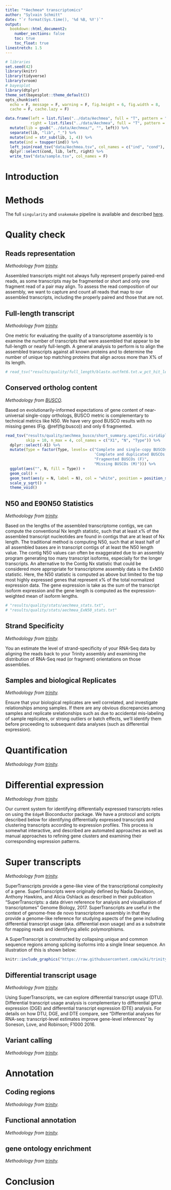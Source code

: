 ```yaml
---
title: "*Aechmea* transcriptomics"
author: "Sylvain Schmitt"
date: "`r format(Sys.time(), '%d %B, %Y')`"
output: 
  bookdown::html_document2:
    number_sections: false  
    toc: true
    toc_float: true
linestretch: 1.5
---
```


```r
# libraries
set.seed(42)
library(knitr)
library(tidyverse)
library(vroom)
# bayesplot
library(dtplyr)
theme_set(bayesplot::theme_default())
opts_chunk$set(
  echo = F, message = F, warning = F, fig.height = 6, fig.width = 8,
  cache = F, cache.lazy = F)
```

```r
data.frame(left = list.files("../data/Aechmea", full = "T", pattern = "R1"),
           right = list.files("../data/Aechmea", full = "T", pattern = "R2")) %>% 
  mutate(lib = gsub("../data/Aechmea/", "", left)) %>% 
  separate(lib, "lib", "_") %>% 
  mutate(ind = str_sub(lib, 1, 4)) %>% 
  mutate(ind = toupper(ind)) %>% 
  left_join(read_tsv("data/Aechmea.tsv", col_names = c("ind", "cond"), skip = 1)) %>% 
  dplyr::select(cond, lib, left, right) %>% 
  write_tsv("data/sample.tsv", col_names = F)
```

# Introduction

# Methods

The full `singularity` and `snakemake` pipeline is available and described [here](https://github.com/sylvainschmitt/transcriptoAechmea).

# Quality check

## Reads representation

*Methodology from [trinity](https://github.com/trinityrnaseq/trinityrnaseq/wiki/RNA-Seq-Read-Representation-by-Trinity-Assembly).*

Assembled transcripts might not always fully represent properly paired-end reads, as some transcripts may be fragmented or short and only one fragment read of a pair may align. To assess the read composition of our assembly, we want to capture and count all reads that map to our assembled transcripts, including the properly paired and those that are not.

## Full-length transcript 

*Methodology from [trinity](https://github.com/trinityrnaseq/trinityrnaseq/wiki/Counting-Full-Length-Trinity-Transcripts).*

One metric for evaluating the quality of a transcriptome assembly is to examine the number of transcripts that were assembled that appear to be full-length or nearly full-length. A general analysis to perform is to align the assembled transcripts against all known proteins and to determine the number of unique top matching proteins that align across more than X% of its length.

```r
# read_tsv("results/quality/full_length/blastx.outfmt6.txt.w_pct_hit_length")
```

## Conserved ortholog content

*Methodology from [BUSCO](https://busco.ezlab.org/).*

Based on evolutionarily-informed expectations of gene content of near-universal single-copy orthologs, BUSCO metric is complementary to technical metrics like N50. We have very good BUSCO results with no missing genes (Fig. \@ref(fig:busco)) and only 6 fragmented.

```r
read_tsv("results/quality/aechmea_busco/short_summary.specific.viridiplantae_odb10.aechmea_busco.txt",
         skip = 10, n_max = 4, col_names = c("X1", "N", "Type")) %>% 
  dplyr::select(-X1) %>% 
  mutate(Type = factor(Type, levels= c("Complete and single-copy BUSCOs (S)",
                                       'Complete and duplicated BUSCOs (D)',
                                       "Fragmented BUSCOs (F)",
                                       "Missing BUSCOs (M)"))) %>% 
  ggplot(aes("", N, fill = Type)) +
  geom_col() +
  geom_text(aes(y = N, label = N), col = "white", position = position_stack(vjust = .5)) +
  scale_y_sqrt() +
  theme_void()
```

## N50 and E90N50 Statistics

*Methodology from [trinity](https://github.com/trinityrnaseq/trinityrnaseq/wiki/Transcriptome-Contig-Nx-and-ExN50-stats).*

Based on the lengths of the assembled transcriptome contigs, we can compute the conventional Nx length statistic, such that at least x% of the assembled transcript nucleotides are found in contigs that are at least of Nx length. The traditional method is computing N50, such that at least half of all assembled bases are in transcript contigs of at least the N50 length value. The contig N50 values can often be exaggerated due to an assembly program generating too many transcript isoforms, especially for the longer transcripts. An alternative to the Contig Nx statistic that could be considered more appropriate for transcriptome assembly data is the ExN50 statistic. Here, the N50 statistic is computed as above but limited to the top most highly expressed genes that represent x% of the total normalized expression data. The gene expression is take as the sum of the transcript isoform expression and the gene length is computed as the expression-weighted mean of isoform lengths.

```r
# "results/quality/stats/aechmea_stats.txt",
# "results/quality/stats/aechmea_ExN50_stats.txt"
```

## Strand Specificity

*Methodology from [trinity](https://github.com/trinityrnaseq/trinityrnaseq/wiki/Examine-Strand-Specificity).*

You an estimate the level of strand-specificity of your RNA-Seq data by aligning the reads back to your Trinity assembly and examining the distribution of RNA-Seq read (or fragment) orientations on those assemblies.

## Samples and biological Replicates

*Methodology from [trinity](https://github.com/trinityrnaseq/trinityrnaseq/wiki/QC-Samples-and-Biological-Replicates).*

Ensure that your biological replicates are well correlated, and investigate relationships among samples. If there are any obvious discrepancies among samples and replicate srelationships such as due to accidental mis-labeling of sample replicates, or strong outliers or batch effects, we'll identify them before proceeding to subsequent data analyses (such as differential expression).

# Quantification

*Methodology from [trinity](https://github.com/trinityrnaseq/trinityrnaseq/wiki/Trinity-Transcript-Quantification).*

# Differential expression

*Methodology from [trinity](https://github.com/trinityrnaseq/trinityrnaseq/wiki/Trinity-Differential-Expression).*

Our current system for identifying differentially expressed transcripts relies on using the `EdgeR` Bioconductor package. We have a protocol and scripts described below for identifying differentially expressed transcripts and clustering transcripts according to expression profiles. This process is somewhat interactive, and described are automated approaches as well as manual approaches to refining gene clusters and examining their corresponding expression patterns.

# Super transcripts

*Methodology from [trinity](https://github.com/trinityrnaseq/trinityrnaseq/wiki/SuperTranscripts).*

SuperTranscripts provide a gene-like view of the transcriptional complexity of a gene. SuperTranscripts were originally defined by Nadia Davidson, Anthony Hawkins, and Alicia Oshlack as described in their publication "SuperTranscripts: a data driven reference for analysis and visualisation of transcriptomes" Genome Biology, 2017. SuperTranscripts are useful in the context of genome-free de novo transcriptome assembly in that they provide a genome-like reference for studying aspects of the gene including differential transcript usage (aka. differential exon usage) and as a substrate for mapping reads and identifying allelic polymorphisms.

A SuperTranscript is constructed by collapsing unique and common sequence regions among splicing isoforms into a single linear sequence. An illustration of this is shown below:

```r
knitr::include_graphics("https://raw.githubusercontent.com/wiki/trinityrnaseq/trinityrnaseq/images/supertranscript.png")
```

## Differential transcript usage

*Methodology from [trinity](https://github.com/trinityrnaseq/trinityrnaseq/wiki/DiffTranscriptUsage).*

Using SuperTranscripts, we can explore differential transcript usage (DTU). Differential transcript usage analysis is complementary to differential gene expression (DGE) and differential transcript expression (DTE) analysis. For details on how DTU, DGE, and DTE compare, see "Differential analyses for RNA-seq: transcript-level estimates improve gene-level inferences" by Soneson, Love, and Robinson; F1000 2016. 

## Variant calling

*Methodology from [trinity](https://github.com/trinityrnaseq/trinityrnaseq/wiki/Variant-Calling).*

# Annotation

## Coding regions

*Methodology from [trinity](https://github.com/trinityrnaseq/trinityrnaseq/wiki/Coding-Region-Identification-in-Trinity-Assemblies).*

## Functional annotation

*Methodology from [trinity](https://github.com/trinityrnaseq/trinityrnaseq/wiki/Functional-Annotation-of-Transcripts).*

## gene ontology enrichment

*Methodology from [trinity](https://github.com/trinityrnaseq/trinityrnaseq/wiki/Running-GOSeq).*

# Conclusion
